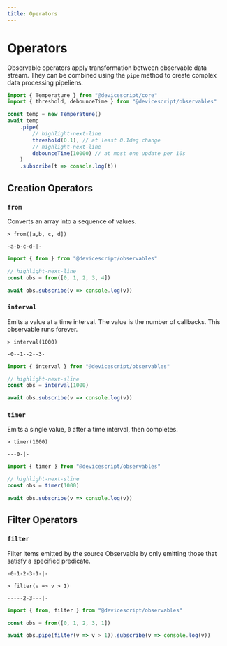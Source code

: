 ```yaml
---
title: Operators
---
```


# Operators

Observable operators apply transformation between observable data stream. They can be combined using the `pipe`
method to create complex data processing pipeliens.

```ts skip
import { Temperature } from "@devicescript/core"
import { threshold, debounceTime } from "@devicescript/observables"

const temp = new Temperature()
await temp
    .pipe(
        // highlight-next-line
        threshold(0.1), // at least 0.1deg change
        // highlight-next-line
        debounceTime(10000) // at most one update per 10s
    )
    .subscribe(t => console.log(t))
```

## Creation Operators

### `from`

Converts an array into a sequence of values.

```rx
> from([a,b, c, d])

-a-b-c-d-|-
```

```ts
import { from } from "@devicescript/observables"

// highlight-next-line
const obs = from([0, 1, 2, 3, 4])

await obs.subscribe(v => console.log(v))
```

### `interval`

Emits a value at a time interval. The value is the number of callbacks.
This observable runs forever.

```rx
> interval(1000)

-0--1--2--3-
```

```ts
import { interval } from "@devicescript/observables"

// highlight-next-sline
const obs = interval(1000)

await obs.subscribe(v => console.log(v))
```

### `timer`

Emits a single value, `0` after a time interval, then completes.

```rx
> timer(1000)

---0-|-
```

```ts
import { timer } from "@devicescript/observables"

// highlight-next-sline
const obs = timer(1000)

await obs.subscribe(v => console.log(v))
```

## Filter Operators

### `filter`

Filter items emitted by the source Observable by only emitting those that satisfy a specified predicate.

```rx
-0-1-2-3-1-|-

> filter(v => v > 1)

-----2-3---|-
```

```ts
import { from, filter } from "@devicescript/observables"

const obs = from([0, 1, 2, 3, 1])

await obs.pipe(filter(v => v > 1)).subscribe(v => console.log(v))
```
